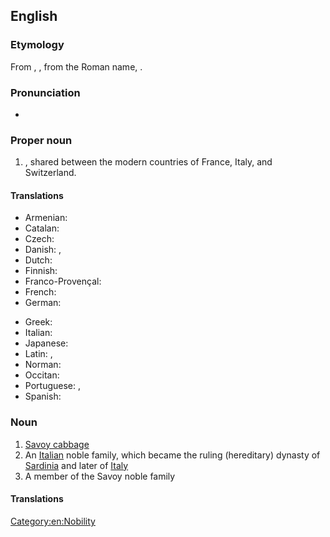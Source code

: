 {{also|savoy}}
==English==

===Etymology===
From {{der|en|fr|-}} {{w|Savoy}}, {{m|fr|Savoie}}, from the Roman name, {{der|en|LL.|Sapaudia}}.

===Pronunciation===
* {{IPA|en|/səˈvɔɪ/}}

===Proper noun===
{{wikipedia}}
{{en-proper noun}}

# {{lb|en|historical}} {{place|en|historic region|in western|cont/Europe}}, shared between the modern countries of France, Italy, and Switzerland.

====Translations====
{{trans-top|a historical region of western Europe}}
* Armenian: {{t|hy|Սավոյա|sc=Armn}}
* Catalan: {{t|ca|Savoia|f}}
* Czech: {{t|cs|Savojsko|n}}
* Danish: {{t|da|Savoyen|c}}, {{t|da|Savojen|c}}
* Dutch: {{t|nl|Savooien}}
* Finnish: {{t|fi|Savoiji}}
* Franco-Provençal: {{t|frp|Savouè|f}}
* French: {{t+|fr|Savoie|f}}
* German: {{t+|de|Savoyen|n}}
{{trans-mid}}
* Greek: {{t|el|Σαβοΐα|f|sc=Grek}}
* Italian: {{t|it|Savoia|f}}
* Japanese: {{t|ja|サヴォワ|tr=Savowa}}
* Latin: {{t|la|Sapaudia|f}}, {{t|la|Sabaudia|f}}
* Norman: {{t|nrf|Savouaie|f}}
* Occitan: {{t|oc|Savòia|f}}
* Portuguese: {{t|pt|Savoia|f}}, {{t|pt|Saboia|f}}
* Spanish: {{t|es|Saboya|f}}
{{trans-bottom}}

===Noun===
{{en-noun|~}}

# [[Savoy cabbage]]
# An [[Italian]] noble family, which became the ruling (hereditary) dynasty of [[Sardinia]] and later of [[Italy]]
# A member of the Savoy noble family

====Translations====
{{trans-see|Savoy cabbage}}

[[Category:en:Nobility]]